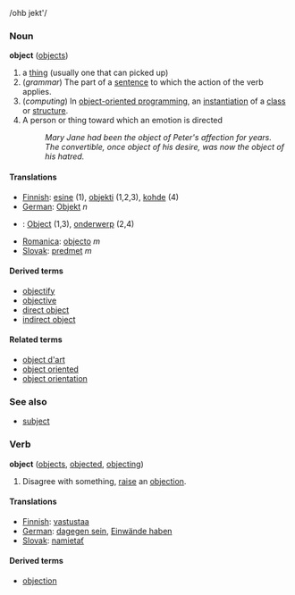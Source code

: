 /ohb jekt'/
===Noun===
'''object''' ([[objects]])

<!-- please add real definitions -->
# a [[thing]] (usually one that can picked up)
# (''grammar'') The part of a [[sentence]] to which the action of the verb applies.
# (''computing'') In [[object-oriented programming]], an [[instantiation]] of a [[class]] or [[structure]].
# A person or thing toward which an emotion is directed
#: ''Mary Jane had been the object of Peter's affection for years.''
#: ''The convertible, once object of his desire, was now the object of his hatred.''

==== Translations ====
*[[Finnish]]: [[esine]] (1), [[objekti]] (1,2,3), [[kohde]] (4)
*[[German]]: [[Objekt]] ''n''
*{{nl}}: [[Object]] (1,3), [[onderwerp]] (2,4)
*[[Romanica]]: [[objecto]] ''m''
*[[Slovak]]: [[predmet]] ''m''

====Derived terms====
*[[objectify]]
*[[objective]]
*[[direct object]]
*[[indirect object]]

====Related terms====
*[[object d'art]]
*[[object oriented]]
*[[object orientation]]

===See also===
*[[subject]]

===Verb===
'''object''' ([[objects]], [[objected]], [[objecting]])

# Disagree with something, [[raise]] an [[objection]].

====Translations====
*[[Finnish]]: [[vastustaa]]
*[[German]]: [[dagegen sein]], [[Einwände haben]]
*[[Slovak]]: [[namietať]]

====Derived terms====
*[[objection]]